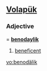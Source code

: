 ==[[Volapük]]==

===Adjective===
{{infl|vo|adjective}} = '''[[benodaylik]]'''

# [[beneficent]]

[[vo:benodälik]]